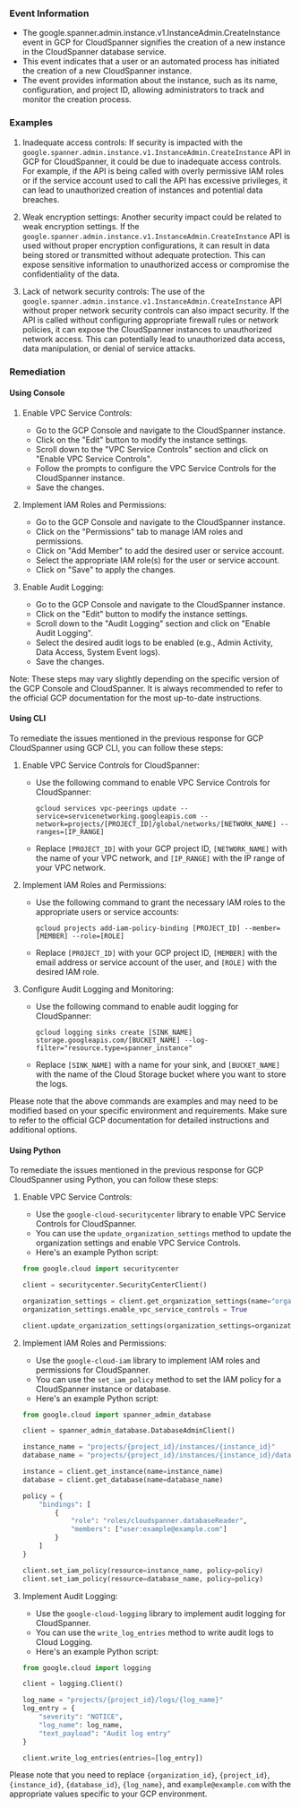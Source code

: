 
### Event Information

- The google.spanner.admin.instance.v1.InstanceAdmin.CreateInstance event in GCP for CloudSpanner signifies the creation of a new instance in the CloudSpanner database service.
- This event indicates that a user or an automated process has initiated the creation of a new CloudSpanner instance.
- The event provides information about the instance, such as its name, configuration, and project ID, allowing administrators to track and monitor the creation process.


### Examples

1. Inadequate access controls: If security is impacted with the `google.spanner.admin.instance.v1.InstanceAdmin.CreateInstance` API in GCP for CloudSpanner, it could be due to inadequate access controls. For example, if the API is being called with overly permissive IAM roles or if the service account used to call the API has excessive privileges, it can lead to unauthorized creation of instances and potential data breaches.

2. Weak encryption settings: Another security impact could be related to weak encryption settings. If the `google.spanner.admin.instance.v1.InstanceAdmin.CreateInstance` API is used without proper encryption configurations, it can result in data being stored or transmitted without adequate protection. This can expose sensitive information to unauthorized access or compromise the confidentiality of the data.

3. Lack of network security controls: The use of the `google.spanner.admin.instance.v1.InstanceAdmin.CreateInstance` API without proper network security controls can also impact security. If the API is called without configuring appropriate firewall rules or network policies, it can expose the CloudSpanner instances to unauthorized network access. This can potentially lead to unauthorized data access, data manipulation, or denial of service attacks.

### Remediation

#### Using Console

1. Enable VPC Service Controls:
   - Go to the GCP Console and navigate to the CloudSpanner instance.
   - Click on the "Edit" button to modify the instance settings.
   - Scroll down to the "VPC Service Controls" section and click on "Enable VPC Service Controls".
   - Follow the prompts to configure the VPC Service Controls for the CloudSpanner instance.
   - Save the changes.

2. Implement IAM Roles and Permissions:
   - Go to the GCP Console and navigate to the CloudSpanner instance.
   - Click on the "Permissions" tab to manage IAM roles and permissions.
   - Click on "Add Member" to add the desired user or service account.
   - Select the appropriate IAM role(s) for the user or service account.
   - Click on "Save" to apply the changes.

3. Enable Audit Logging:
   - Go to the GCP Console and navigate to the CloudSpanner instance.
   - Click on the "Edit" button to modify the instance settings.
   - Scroll down to the "Audit Logging" section and click on "Enable Audit Logging".
   - Select the desired audit logs to be enabled (e.g., Admin Activity, Data Access, System Event logs).
   - Save the changes.

Note: These steps may vary slightly depending on the specific version of the GCP Console and CloudSpanner. It is always recommended to refer to the official GCP documentation for the most up-to-date instructions.

#### Using CLI

To remediate the issues mentioned in the previous response for GCP CloudSpanner using GCP CLI, you can follow these steps:

1. Enable VPC Service Controls for CloudSpanner:
   - Use the following command to enable VPC Service Controls for CloudSpanner:
     ```
     gcloud services vpc-peerings update --service=servicenetworking.googleapis.com --network=projects/[PROJECT_ID]/global/networks/[NETWORK_NAME] --ranges=[IP_RANGE]
     ```
   - Replace `[PROJECT_ID]` with your GCP project ID, `[NETWORK_NAME]` with the name of your VPC network, and `[IP_RANGE]` with the IP range of your VPC network.

2. Implement IAM Roles and Permissions:
   - Use the following command to grant the necessary IAM roles to the appropriate users or service accounts:
     ```
     gcloud projects add-iam-policy-binding [PROJECT_ID] --member=[MEMBER] --role=[ROLE]
     ```
   - Replace `[PROJECT_ID]` with your GCP project ID, `[MEMBER]` with the email address or service account of the user, and `[ROLE]` with the desired IAM role.

3. Configure Audit Logging and Monitoring:
   - Use the following command to enable audit logging for CloudSpanner:
     ```
     gcloud logging sinks create [SINK_NAME] storage.googleapis.com/[BUCKET_NAME] --log-filter="resource.type=spanner_instance"
     ```
   - Replace `[SINK_NAME]` with a name for your sink, and `[BUCKET_NAME]` with the name of the Cloud Storage bucket where you want to store the logs.

Please note that the above commands are examples and may need to be modified based on your specific environment and requirements. Make sure to refer to the official GCP documentation for detailed instructions and additional options.

#### Using Python

To remediate the issues mentioned in the previous response for GCP CloudSpanner using Python, you can follow these steps:

1. Enable VPC Service Controls:
   - Use the `google-cloud-securitycenter` library to enable VPC Service Controls for CloudSpanner.
   - You can use the `update_organization_settings` method to update the organization settings and enable VPC Service Controls.
   - Here's an example Python script:

   ```python
   from google.cloud import securitycenter

   client = securitycenter.SecurityCenterClient()

   organization_settings = client.get_organization_settings(name="organizations/{organization_id}")
   organization_settings.enable_vpc_service_controls = True

   client.update_organization_settings(organization_settings=organization_settings)
   ```

2. Implement IAM Roles and Permissions:
   - Use the `google-cloud-iam` library to implement IAM roles and permissions for CloudSpanner.
   - You can use the `set_iam_policy` method to set the IAM policy for a CloudSpanner instance or database.
   - Here's an example Python script:

   ```python
   from google.cloud import spanner_admin_database

   client = spanner_admin_database.DatabaseAdminClient()

   instance_name = "projects/{project_id}/instances/{instance_id}"
   database_name = "projects/{project_id}/instances/{instance_id}/databases/{database_id}"

   instance = client.get_instance(name=instance_name)
   database = client.get_database(name=database_name)

   policy = {
       "bindings": [
           {
               "role": "roles/cloudspanner.databaseReader",
               "members": ["user:example@example.com"]
           }
       ]
   }

   client.set_iam_policy(resource=instance_name, policy=policy)
   client.set_iam_policy(resource=database_name, policy=policy)
   ```

3. Implement Audit Logging:
   - Use the `google-cloud-logging` library to implement audit logging for CloudSpanner.
   - You can use the `write_log_entries` method to write audit logs to Cloud Logging.
   - Here's an example Python script:

   ```python
   from google.cloud import logging

   client = logging.Client()

   log_name = "projects/{project_id}/logs/{log_name}"
   log_entry = {
       "severity": "NOTICE",
       "log_name": log_name,
       "text_payload": "Audit log entry"
   }

   client.write_log_entries(entries=[log_entry])
   ```

Please note that you need to replace `{organization_id}`, `{project_id}`, `{instance_id}`, `{database_id}`, `{log_name}`, and `example@example.com` with the appropriate values specific to your GCP environment.

